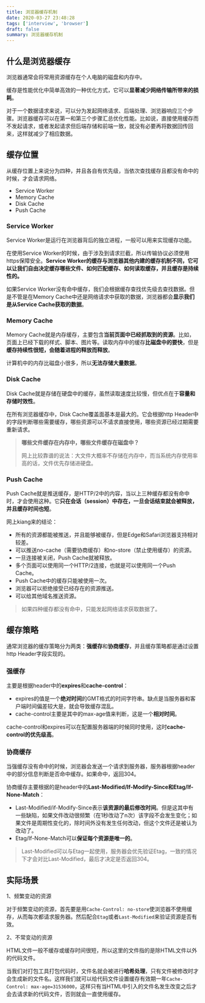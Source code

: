 ```yaml
---
title: 浏览器缓存机制
date: 2020-03-27 23:48:28
tags: ['interview', 'browser']
draft: false
summary: 浏览器缓存机制
---
```


## 什么是浏览器缓存

浏览器通常会将常用资源缓存在个人电脑的磁盘和内存中。

缓存是性能优化中简单高效的一种优化方式，它可以**显著减少网络传输所带来的损耗**。

对于一个数据请求来说，可以分为发起网络请求、后端处理、浏览器响应三个步骤。浏览器缓存可以在第一和第三个步骤汇总优化性能。比如说，直接使用缓存而不发起请求，或者发起请求但后端存储和前端一致，就没有必要再将数据回传回来，这样就减少了相应数据。

## 缓存位置

从缓存位置上来说分为四种，并且各自有优先级，当依次查找缓存且都没有命中的时候，才会请求网络。

- Service Worker
- Memory Cache
- Disk Cache
- Push Cache

### Service Worker

Service Worker是运行在浏览器背后的独立进程，一般可以用来实现缓存功能。

在使用Service Worker的时候，由于涉及到请求拦截，所以传输协议必须使用https保障安全。**Service Worker的缓存与浏览器其他内建的缓存机制不同，它可以让我们自由决定缓存哪些文件、如何匹配缓存、如何读取缓存，并且缓存是持续性的。**

如果Service Worker没有命中缓存，我们会根据缓存查找优先级去查找数据。但是不管是在Memory Cache中还是网络请求中获取的数据，浏览器都会**显示我们是从Service Cache获取的数据**。

### Memory Cache

Memory Cache就是内存缓存，主要包含**当前页面中已经抓取到的资源**。比如，页面上已经下载的样式、脚本、图片等。读取内存中的缓存**比磁盘中的要快**，但是**缓存持续性很短，会随着进程的释放而释放**。

计算机中的内存比磁盘小很多，所以**无法存储大量数据**。

### Disk Cache

Disk Cache就是存储在硬盘中的缓存，虽然读取速度比较慢，但优点在于**容量和存储时效性**。

在所有浏览器缓存中，Disk Cache覆盖面基本是最大的。它会根据http Header中的字段判断哪些需要缓存，哪些资源可以不请求直接使用，哪些资源已经过期需要重新请求。

>**哪些文件缓存在内存中，哪些文件缓存在磁盘中？**
>
>网上比较靠谱的说法：大文件大概率不存储在内存中，而当系统内存使用率高的话，文件优先存储进硬盘。

### Push Cache

Push Cache就是推送缓存，是HTTP/2中的内容，当以上三种缓存都没有命中时，才会使用这种。它**只在会话（session）中存在，一旦会话结束就会被释放，并且缓存时间也短**。

网上kiang来的结论：

- 所有的资源都能被推送，并且能够被缓存，但是Edge和Safari浏览器支持相对较差。
- 可以推送no-cache（需要协商缓存）和no-store（禁止使用缓存）的资源。
- 一旦连接被关闭，Push Cache就被释放。
- 多个页面可以使用同一个HTTP/2连接，也就是可以使用同一个Push Cache。
- Push Cache中的缓存只能被使用一次。
- 浏览器可以拒绝接受已经存在的资源推送。
- 可以给其他域名推送资源。

>如果四种缓存都没有命中，只能发起网络请求获取数据了。

## 缓存策略

通常浏览器的缓存策略分为两类：**强缓存**和**协商缓存**，并且缓存策略都是通过设置http Header字段实现的。

### 强缓存

主要是根据header中的**expires**和**cache-control**：

- expires的值是一个**绝对时间**的GMT格式的时间字符串。缺点是当服务器和客户端时间偏差较大是，就会导致缓存混乱。
- cache-control主要是其中的max-age值来判断，这是一个**相对时间**。

cache-control和expires可以在配置服务器端的时候同时使用，这时**cache-control的优先级高**。

### 协商缓存

当强缓存没有命中的时候，浏览器会发送一个请求到服务器，服务器根据header中的部分信息判断是否命中缓存。如果命中，返回304。

协商缓存主要根据的是header中的**Last-Modified/If-Modify-Since和Etag/If-None-Match**：

- Last-Modified/if-Modify-Since表示**该资源的最后修改时间**。但是这其中有一些缺陷，如果文件改动很频繁（在1秒改动了n次）该字段不会发生变化；如果文件是周期性变化的，除时间外没有发生任何改动，但这个文件还是被认为改动了。
- Etag/If-None-Match可以**保证每个资源是唯一的**。

>Last-Modified可以与Etag一起使用，服务器会优先验证Etag，一致的情况下才会对比Last-Modified，最后才决定是否返回304。

## 实际场景

1、频繁变动的资源

对于频繁变动的资源，首先要是用`Cache-Control: no-store`使浏览器不使用缓存，从而每次都请求服务器。然后配合`Etag`或者`Last-Modified`来验证资源是否有效。

2、不常变动的资源

HTML文件一般不缓存或缓存时间很短，所以这里的文件指的是除HTML文件以外的代码文件。

当我们对打包工具打包代码时，文件名就会被进行**哈希处理**，只有文件被修改时才会生成新的文件名。这样我们就可以给代码文件设置缓存有效期一年`Cache-Control: max-age=31536000`，这样只有当HTML中引入的文件名发生改变之后才会去请求新的代码文件，否则就会一直使用缓存。
